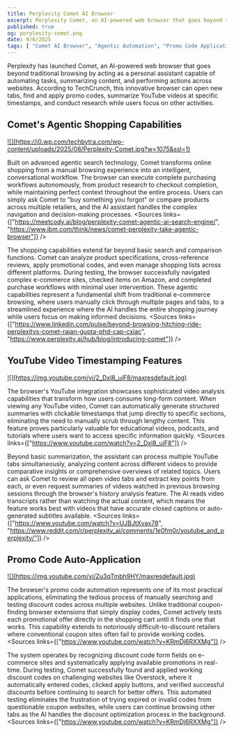 ```yaml
---
title: Perplexity Comet AI Browser
excerpt: Perplexity Comet, an AI-powered web browser that goes beyond traditional browsing.
published: true
og: perplexity-comet.png
date: 9/6/2025
tags: [ "Comet AI Browser", "Agentic Automation", "Promo Code Application", "YouTube Integration", "Shopping Automation", "AI Assistant", "Web Browser Innovation" ]
---
```



Perplexity has launched Comet, an AI-powered web browser that goes beyond traditional browsing by acting as a personal assistant capable of automating tasks, summarizing content, and performing actions across websites. According to TechCrunch, this innovative browser can open new tabs, find and apply promo codes, summarize YouTube videos at specific timestamps, and conduct research while users focus on other activities.

## Comet's Agentic Shopping Capabilities

<a href='https://techbytra.com/perplexity-comet/' target='_blank'>
![](https://i0.wp.com/techbytra.com/wp-content/uploads/2025/08/Perplexity-Comet.jpg?w=1075&ssl=1)
</a>

Built on advanced agentic search technology, Comet transforms online shopping from a manual browsing experience into an intelligent, conversational workflow. The browser can execute complete purchasing workflows autonomously, from product research to checkout completion, while maintaining perfect context throughout the entire process. Users can simply ask Comet to "buy something you forgot" or compare products across multiple retailers, and the AI assistant handles the complex navigation and decision-making processes. <Sources links={["https://meetcody.ai/blog/perplexity-comet-agentic-ai-search-engine/", "https://www.ibm.com/think/news/comet-perplexity-take-agentic-browser"]} />

The shopping capabilities extend far beyond basic search and comparison functions. Comet can analyze product specifications, cross-reference reviews, apply promotional codes, and even manage shopping lists across different platforms. During testing, the browser successfully navigated complex e-commerce sites, checked items on Amazon, and completed purchase workflows with minimal user intervention. These agentic capabilities represent a fundamental shift from traditional e-commerce browsing, where users manually click through multiple pages and tabs, to a streamlined experience where the AI handles the entire shopping journey while users focus on making informed decisions. <Sources links={["https://www.linkedin.com/pulse/beyond-browsing-hitching-ride-perplexitys-comet-rajan-gupta-phd-cap-cxiac", "https://www.perplexity.ai/hub/blog/introducing-comet"]} />

## YouTube Video Timestamping Features

<a href='https://www.youtube.com/watch?v=2_Dxl8_uiF8' target='_blank'>
![](https://img.youtube.com/vi/2_Dxl8_uiF8/maxresdefault.jpg)
</a>

The browser's YouTube integration showcases sophisticated video analysis capabilities that transform how users consume long-form content. When viewing any YouTube video, Comet can automatically generate structured summaries with clickable timestamps that jump directly to specific sections, eliminating the need to manually scrub through lengthy content. This feature proves particularly valuable for educational videos, podcasts, and tutorials where users want to access specific information quickly. <Sources links={["https://www.youtube.com/watch?v=2_Dxl8_uiF8"]} />

Beyond basic summarization, the assistant can process multiple YouTube tabs simultaneously, analyzing content across different videos to provide comparative insights or comprehensive overviews of related topics. Users can ask Comet to review all open video tabs and extract key points from each, or even request summaries of videos watched in previous browsing sessions through the browser's history analysis feature. The AI reads video transcripts rather than watching the actual content, which means the feature works best with videos that have accurate closed captions or auto-generated subtitles available. <Sources links={["https://www.youtube.com/watch?v=UJBJtXvax78", "https://www.reddit.com/r/perplexity_ai/comments/1e0fm0r/youtube_and_perplexity/"]} />

## Promo Code Auto-Application

<a href='https://www.youtube.com/watch?v=Zu3qTmbh9HY' target='_blank'>
![](https://img.youtube.com/vi/Zu3qTmbh9HY/maxresdefault.jpg)
</a>

The browser's promo code automation represents one of its most practical applications, eliminating the tedious process of manually searching and testing discount codes across multiple websites. Unlike traditional coupon-finding browser extensions that simply display codes, Comet actively tests each promotional offer directly in the shopping cart until it finds one that works. This capability extends to notoriously difficult-to-discount retailers where conventional coupon sites often fail to provide working codes. <Sources links={["https://www.youtube.com/watch?v=KRmDj6RXXMg"]} />

The system operates by recognizing discount code form fields on e-commerce sites and systematically applying available promotions in real-time. During testing, Comet successfully found and applied working discount codes on challenging websites like Overstock, where it automatically entered codes, clicked apply buttons, and verified successful discounts before continuing to search for better offers. This automated testing eliminates the frustration of trying expired or invalid codes from questionable coupon websites, while users can continue browsing other tabs as the AI handles the discount optimization process in the background. <Sources links={["https://www.youtube.com/watch?v=KRmDj6RXXMg"]} />